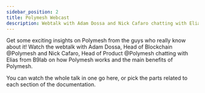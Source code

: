 ```yaml
---
sidebar_position: 2
title: Polymesh Webcast
description: Webtalk with Adam Dossa and Nick Cafaro chatting with Elias
---
```



Get some exciting insights on Polymesh from the guys who really know about it! Watch the webtalk with Adam Dossa, Head of Blockchain @Polymesh and Nick Cafaro, Head of Product @Polymesh chatting with Elias from B9lab on how Polymesh works and the main benefits of Polymesh.

You can watch the whole talk in one go here, or pick the parts related to each section of the documentation.

<YoutubePlayer videoId="KbAyNiQ8nLE" />
